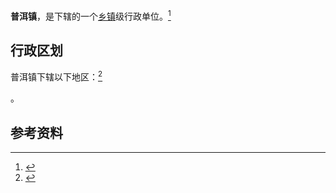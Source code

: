 {{中国乡级行政区|53/06/23/102/000}}

'''普洱镇'''，是{{PRC admin/fullname|53/06/23/102/000|3}}下辖的一个[[乡镇|乡镇]]级行政单位。<ref>{{PRC admin/ref sgc|{{PRC admin/parent|53/06/23/102/000}}}}</ref>

== 行政区划 ==

普洱镇下辖以下地区：<ref>{{PRC admin/ref sgc|53/06/23/102/000}}</ref>

{{PRC admin/children|53/06/23/102/000}}。

== 参考资料 ==

{{reflist}}

{{行政区划小作品}}
{{PRC admin/navcat|53/06/23/102/000}}